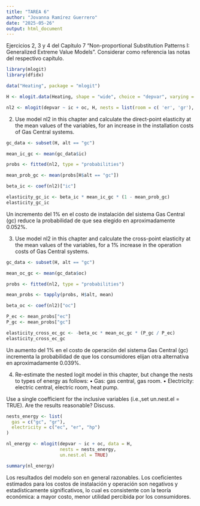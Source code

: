 ---
title: "TAREA 6"
author: "Jovanna Ramírez Guerrero"
date: "2025-05-26"
output: html_document
---

Ejercicios 2, 3 y 4 del Capítulo 7 "Non-proportional Substitution Patterns I: Generalized Extreme Value Models". Considerar como referencia las notas del respectivo capítulo.

```{r}
library(mlogit)
library(dfidx)

data("Heating", package = "mlogit")

H <- mlogit.data(Heating, shape = "wide", choice = "depvar", varying = c(3:12))

nl2 <- mlogit(depvar ~ ic + oc, H, nests = list(room = c( 'er', 'gr'), central = c('ec', 'gc', 'hp')), un.nest.el = TRUE, steptol = 1e-12)
```

2. Use model nl2 in this chapter and calculate the direct-point elasticity at the mean values of the variables, for an increase in the installation costs of Gas Central systems.

```{r}
gc_data <- subset(H, alt == "gc")

mean_ic_gc <- mean(gc_data$ic)

probs <- fitted(nl2, type = "probabilities")

mean_prob_gc <- mean(probs[H$alt == "gc"])

beta_ic <- coef(nl2)["ic"]

elasticity_gc_ic <- beta_ic * mean_ic_gc * (1 - mean_prob_gc)
elasticity_gc_ic
```

Un incremento del 1% en el costo de instalación del sistema Gas Central (gc) reduce la probabilidad de que sea elegido en aproximadamente 0.052%.

3. Use model nl2 in this chapter and calculate the cross-point elasticity at the mean values of the variables, for a 1% increase in the operation costs of Gas Central systems.

```{r}
gc_data <- subset(H, alt == "gc")

mean_oc_gc <- mean(gc_data$oc)

probs <- fitted(nl2, type = "probabilities")

mean_probs <- tapply(probs, H$alt, mean)

beta_oc <- coef(nl2)["oc"]

P_ec <- mean_probs["ec"]
P_gc <- mean_probs["gc"]

elasticity_cross_ec_gc <- -beta_oc * mean_oc_gc * (P_gc / P_ec)
elasticity_cross_ec_gc
```

Un aumento del 1% en el costo de operación del sistema Gas Central (gc) incrementa la probabilidad de que los consumidores elijan otra alternativa en aproximadamente 0.039%.

4. Re-estimate the nested logit model in this chapter, but change the nests to types of energy as follows:
 • Gas: gas central, gas room.
 • Electricity: electric central, electric room, heat pump.

Use a single coefficient for the inclusive variables (i.e.,set un.nest.el = TRUE). Are the results reasonable? Discuss.

```{r}
nests_energy <- list(
  gas = c("gc", "gr"),        
  electricity = c("ec", "er", "hp")
)

nl_energy <- mlogit(depvar ~ ic + oc, data = H,
                    nests = nests_energy,
                    un.nest.el = TRUE)

summary(nl_energy)
```

Los resultados del modelo son en general razonables. Los coeficientes estimados para los costos de instalación y operación son negativos y estadísticamente significativos, lo cual es consistente con la teoría económica: a mayor costo, menor utilidad percibida por los consumidores. 
